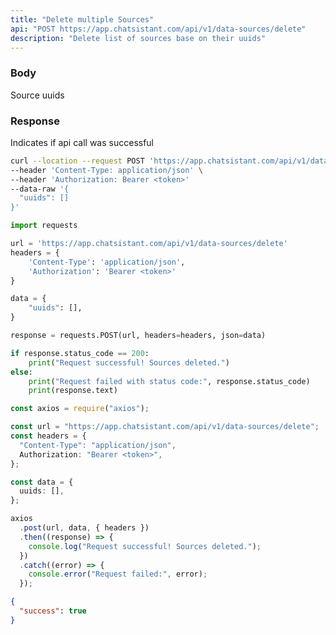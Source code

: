 ```yaml
---
title: "Delete multiple Sources"
api: "POST https://app.chatsistant.com/api/v1/data-sources/delete"
description: "Delete list of sources base on their uuids"
---
```


### Body

<ParamField body="uuids" type="string[]" required>
  Source uuids
</ParamField>

### Response

<ResponseField name="success" type="boolean">
  Indicates if api call was successful
</ResponseField>

<RequestExample>

```bash Curl
curl --location --request POST 'https://app.chatsistant.com/api/v1/data-sources/delete' \
--header 'Content-Type: application/json' \
--header 'Authorization: Bearer <token>'
--data-raw '{
  "uuids": []
}'
```

```py Python
import requests

url = 'https://app.chatsistant.com/api/v1/data-sources/delete'
headers = {
    'Content-Type': 'application/json',
    'Authorization': 'Bearer <token>'
}

data = {
    "uuids": [],
}

response = requests.POST(url, headers=headers, json=data)

if response.status_code == 200:
    print("Request successful! Sources deleted.")
else:
    print("Request failed with status code:", response.status_code)
    print(response.text)
```

```ts JavaScript
const axios = require("axios");

const url = "https://app.chatsistant.com/api/v1/data-sources/delete";
const headers = {
  "Content-Type": "application/json",
  Authorization: "Bearer <token>",
};

const data = {
  uuids: [],
};

axios
  .post(url, data, { headers })
  .then((response) => {
    console.log("Request successful! Sources deleted.");
  })
  .catch((error) => {
    console.error("Request failed:", error);
  });
```

</RequestExample>

<ResponseExample>

```json Response
{
  "success": true
}
```

</ResponseExample>

